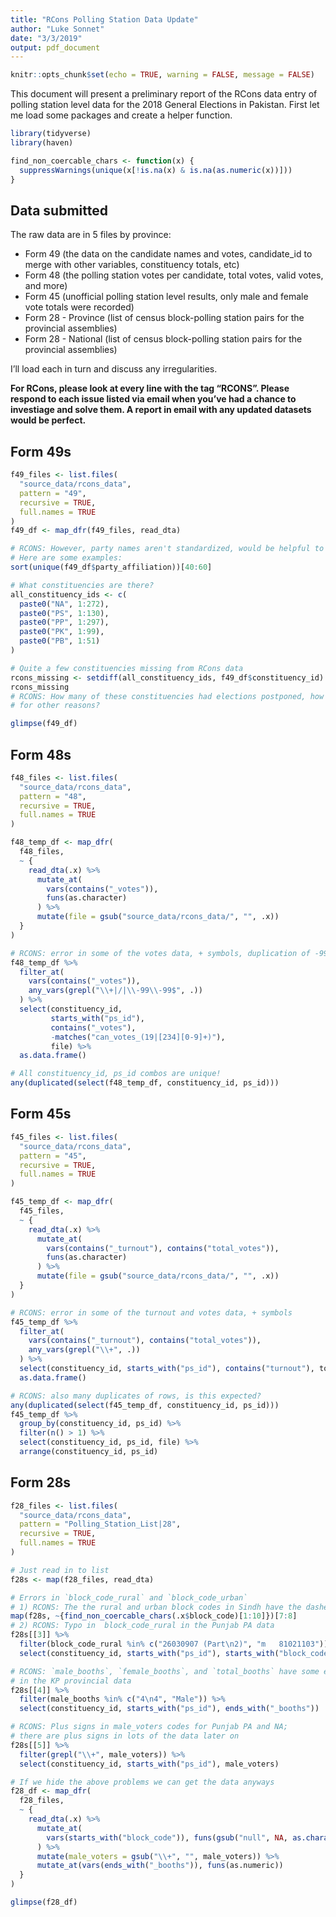 ```yaml
---
title: "RCons Polling Station Data Update"
author: "Luke Sonnet"
date: "3/3/2019"
output: pdf_document
---
```


```r
knitr::opts_chunk$set(echo = TRUE, warning = FALSE, message = FALSE)
```

This document will present a preliminary report of the RCons data entry of polling station level data for the 2018 General Elections in Pakistan. First let me load some packages and create a helper function.

```r
library(tidyverse)
library(haven)

find_non_coercable_chars <- function(x) {
  suppressWarnings(unique(x[!is.na(x) & is.na(as.numeric(x))]))
}
```

## Data submitted

The raw data are in 5 files by province:

* Form 49 (the data on the candidate names and votes, candidate_id to merge with other variables, constituency totals, etc)
* Form 48 (the polling station votes per candidate, total votes, valid votes, and more)
* Form 45 (unofficial polling station level results, only male and female vote totals were recorded)
* Form 28 - Province (list of census block-polling station pairs for the provincial assemblies)
* Form 28 - National (list of census block-polling station pairs for the provincial assemblies)

I'll load each in turn and discuss any irregularities.

**For RCons, please look at every line with the tag "RCONS". Please respond to each issue listed via email when you've had a chance to investiage and solve them. A report in email with any updated datasets would be perfect.**

## Form 49s

```r
f49_files <- list.files(
  "source_data/rcons_data",
  pattern = "49",
  recursive = TRUE,
  full.names = TRUE
)
f49_df <- map_dfr(f49_files, read_dta)

# RCONS: However, party names aren't standardized, would be helpful to have them standardized
# Here are some examples:
sort(unique(f49_df$party_affiliation))[40:60]

# What constituencies are there?
all_constituency_ids <- c(
  paste0("NA", 1:272),
  paste0("PS", 1:130),
  paste0("PP", 1:297),
  paste0("PK", 1:99),
  paste0("PB", 1:51)
)

# Quite a few constituencies missing from RCons data
rcons_missing <- setdiff(all_constituency_ids, f49_df$constituency_id)
rcons_missing
# RCONS: How many of these constituencies had elections postponed, how many are missing
# for other reasons?

glimpse(f49_df)
```

## Form 48s

```r
f48_files <- list.files(
  "source_data/rcons_data",
  pattern = "48",
  recursive = TRUE,
  full.names = TRUE
)

f48_temp_df <- map_dfr(
  f48_files,
  ~ {
    read_dta(.x) %>%
      mutate_at(
        vars(contains("_votes")),
        funs(as.character)
      ) %>%
      mutate(file = gsub("source_data/rcons_data/", "", .x))
  }
)

# RCONS: error in some of the votes data, + symbols, duplication of -99s, etc.
f48_temp_df %>%
  filter_at(
    vars(contains("_votes")),
    any_vars(grepl("\\+|/|\\-99\\-99$", .))
  ) %>%
  select(constituency_id,
         starts_with("ps_id"),
         contains("_votes"),
         -matches("can_votes_(19|[234][0-9]+)"),
         file) %>%
  as.data.frame()

# All constituency_id, ps_id combos are unique!
any(duplicated(select(f48_temp_df, constituency_id, ps_id)))
```

## Form 45s

```r
f45_files <- list.files(
  "source_data/rcons_data",
  pattern = "45",
  recursive = TRUE,
  full.names = TRUE
)

f45_temp_df <- map_dfr(
  f45_files,
  ~ {
    read_dta(.x) %>%
      mutate_at(
        vars(contains("_turnout"), contains("total_votes")),
        funs(as.character)
      ) %>%
      mutate(file = gsub("source_data/rcons_data/", "", .x))
  }
)

# RCONS: error in some of the turnout and votes data, + symbols
f45_temp_df %>%
  filter_at(
    vars(contains("_turnout"), contains("total_votes")),
    any_vars(grepl("\\+", .))
  ) %>%
  select(constituency_id, starts_with("ps_id"), contains("turnout"), total_votes) %>%
  as.data.frame()

# RCONS: also many duplicates of rows, is this expected?
any(duplicated(select(f45_temp_df, constituency_id, ps_id)))
f45_temp_df %>%
  group_by(constituency_id, ps_id) %>%
  filter(n() > 1) %>%
  select(constituency_id, ps_id, file) %>%
  arrange(constituency_id, ps_id)
```

## Form 28s

```r
f28_files <- list.files(
  "source_data/rcons_data",
  pattern = "Polling_Station_List|28",
  recursive = TRUE,
  full.names = TRUE
)

# Just read in to list
f28s <- map(f28_files, read_dta)

# Errors in `block_code_rural` and `block_code_urban`
# 1) RCONS: The the rural and urban block codes in Sindh have the dashes in them. Is this an error or is this how they appear on the forms?
map(f28s, ~{find_non_coercable_chars(.x$block_code)[1:10]})[7:8]
# 2) RCONS: Typo in  block_code_rural in the Punjab PA data
f28s[[3]] %>%
  filter(block_code_rural %in% c("26030907 (Part\n2)", "m   81021103")) %>%
  select(constituency_id, starts_with("ps_id"), starts_with("block_code"))

# RCONS: `male_booths`, `female_booths`, and `total_booths` have some errors
# in the KP provincial data
f28s[[4]] %>%
  filter(male_booths %in% c("4\n4", "Male")) %>%
  select(constituency_id, starts_with("ps_id"), ends_with("_booths"))

# RCONS: Plus signs in male_voters codes for Punjab PA and NA;
# there are plus signs in lots of the data later on
f28s[[5]] %>%
  filter(grepl("\\+", male_voters)) %>%
  select(constituency_id, starts_with("ps_id"), male_voters)

# If we hide the above problems we can get the data anyways
f28_df <- map_dfr(
  f28_files,
  ~ {
    read_dta(.x) %>% 
      mutate_at(
        vars(starts_with("block_code")), funs(gsub("null", NA, as.character(.)))
      ) %>%
      mutate(male_voters = gsub("\\+", "", male_voters)) %>%
      mutate_at(vars(ends_with("_booths")), funs(as.numeric)) 
  }
)

glimpse(f28_df)
```
